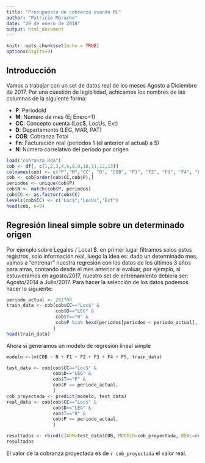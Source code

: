 ```yaml
---
title: "Presupuesto de cobranza usando ML"
author: "Patricio Moracho"
date: "29 de enero de 2018"
output: html_document
---
```


```r
knitr::opts_chunk$set(echo = TRUE)
options(digits=9)
```

## Introducción

Vamos a trabajar con un set de datos real de los meses Agosto a Diciembre de 2017. Por una cuestión de legibilidad, achicamos los nombres de las columnas de la siguiente forma:

* **P**: PeriodoId
* **M**: Numero de mes (Ej Enero=1)
* **CC**: Concepto cuenta (Loc$, LocUs, Ext)
* **D**: Departamento (LEG, MAR, PAT)
* **COB**: Cobranza Total
* **Fn**: Facturación real (periodos 1 (el anterior al actual) a 5)
* **N**: Número correlativo del período por origen

```r
load("cobranza.Rda")
cob <- df[, c(1,2,3,4,6,8,9,10,11,12,13)]
colnames(cob) <- c("P","M","CC", "D", "COB", "F1", "F2", "F3", "F4", "F5", "T")
cob <- cob[order(cob$CC,cob$P),]
periodos <- unique(cob$P)
cob$N <- match(cob$P, periodos)
cob$CC <- as.factor(cob$CC)
levels(cob$CC) <- c("Loc$","LocUs","Ext")
head(cob, n=9)
```

## Regresión lineal simple sobre un determinado origen

Por ejemplo sobre Legales / Local $. en primer lugar filtramos solos estos registros, solo información real, luego la idea es: dado un determinado mes, vamos a "entrenar" nuestra regresión con los datos de los últimos 3 años para atras, contando desde el mes anterior al evaluar, por ejemplo, si estuvieramos en agosto/2017, nuestro set de entrenamiento debiera ser: Agosto/2014 a Julio/2017. Para hacer la selección de los datos podemos hacer lo siguiente:

```r
periodo_actual <- 201708
train_data <- cob[cob$CC=="Loc$" & 
                  cob$D=="LEG" & 
                  cob$T=="R" &
                  cob$P %in% head(periodos[periodos < periodo_actual], n=12*3),
                 ]
head(train_data)
```
Ahora si generamos un modelo de regresión lineal simple

```r
modelo <-lm(COB ~ N + F1 + F2 + F3 + F4 + F5, train_data)

test_data <- cob[cob$CC=="Loc$" & 
                 cob$D=="LEG" & 
                 cob$T=="P" &
                 cob$P == periodo_actual,
                 ]
cob_proyectada <- predict(modelo, test_data)
real_data <- cob[cob$CC=="Loc$" & 
                 cob$D=="LEG" & 
                 cob$T=="R" &
                 cob$P == periodo_actual,
                 ]

resultados <- rbind(c(ADM=test_data$COB, MODELO=cob_proyectada, REAL=real_data$COB))    
resultados
```

El valor de la cobranza proyectada es de `r cob_proyectada` el valor real.